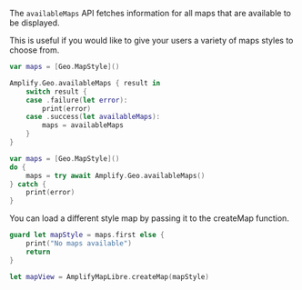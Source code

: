 The `availableMaps` API fetches information for all maps that are available to be displayed.

This is useful if you would like to give your users a variety of maps styles to choose from.

<BlockSwitcher>

<Block name="Stable Release">

```swift
var maps = [Geo.MapStyle]()

Amplify.Geo.availableMaps { result in
    switch result {
    case .failure(let error):
        print(error)
    case .success(let availableMaps):
        maps = availableMaps
    }
}
```

</Block>

<Block name="Developer Preview">

```swift
var maps = [Geo.MapStyle]()
do {
    maps = try await Amplify.Geo.availableMaps()
} catch {
    print(error)
}
```

</Block>
</BlockSwitcher>

You can load a different style map by passing it to the createMap function.

```swift
guard let mapStyle = maps.first else {
    print("No maps available")
    return
}

let mapView = AmplifyMapLibre.createMap(mapStyle)
```